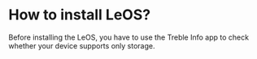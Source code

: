 # How to install LeOS?
Before installing the LeOS, you have to use the Treble Info app to check whether your device supports only storage.
